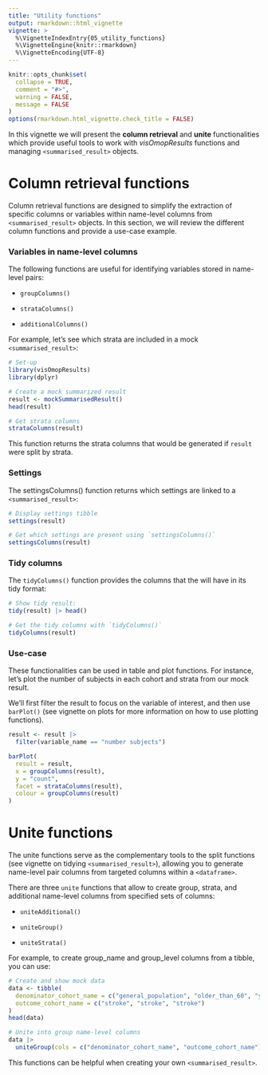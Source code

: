 ```yaml
---
title: "Utility functions"
output: rmarkdown::html_vignette
vignette: >
  %\VignetteIndexEntry{05_utility_functions}
  %\VignetteEngine{knitr::rmarkdown}
  %\VignetteEncoding{UTF-8}
---
```


```r
knitr::opts_chunk$set(
  collapse = TRUE,
  comment = "#>",
  warning = FALSE,
  message = FALSE
)
options(rmarkdown.html_vignette.check_title = FALSE)
```

In this vignette we will present the **column retrieval** and **unite** functionalities which provide useful tools to work with *visOmopResults* functions and managing `<summarised_result>` objects.

# Column retrieval functions

Column retrieval functions are designed to simplify the extraction of specific columns or variables within name-level columns from `<summarised_result>` objects. In this section, we will review the different column functions and provide a use-case example.

### Variables in name-level columns

The following functions are useful for identifying variables stored in name-level pairs:

- `groupColumns()`

- `strataColumns()`

- `additionalColumns()`

For example, let's see which strata are included in a mock `<summarised_result>`:

```r
# Set-up
library(visOmopResults)
library(dplyr)

# Create a mock summarized result
result <- mockSummarisedResult()
head(result)

# Get strata columns
strataColumns(result)
```

This function returns the strata columns that would be generated if `result` were split by strata.

### Settings

The settingsColumns() function returns which settings are linked to a `<summarised_result>`:

```r
# Display settings tibble
settings(result)

# Get which settings are present using `settingsColumns()`
settingsColumns(result)
```

### Tidy columns

The `tidyColumns()` function provides the columns that the <summarised_result> will have in its tidy format:
```r
# Show tidy result:
tidy(result) |> head()

# Get the tidy columns with `tidyColumns()`
tidyColumns(result)
```
### Use-case

These functionalities can be used in table and plot functions. For instance, let’s plot the number of subjects in each cohort and strata from our mock result. 

We’ll first filter the result to focus on the variable of interest, and then use `barPlot()` (see vignette on plots for more information on how to use plotting functions).

```r
result <- result |>
  filter(variable_name == "number subjects")

barPlot(
  result = result, 
  x = groupColumns(result), 
  y = "count", 
  facet = strataColumns(result), 
  colour = groupColumns(result)
)
```



# Unite functions

The unite functions serve as the complementary tools to the split functions (see vignette on tidying `<summarised_result>`), allowing you to generate name-level pair columns from targeted columns within a `<dataframe>`.

There are three `unite` functions that allow to create group, strata, and additional name-level columns from specified sets of columns:

- `uniteAdditional()`

- `uniteGroup()`

- `uniteStrata()`

For example, to create group_name and group_level columns from a tibble, you can use:

```r
# Create and show mock data
data <- tibble(
  denominator_cohort_name = c("general_population", "older_than_60", "younger_than_60"),
  outcome_cohort_name = c("stroke", "stroke", "stroke")
)
head(data)

# Unite into group name-level columns
data |>
  uniteGroup(cols = c("denominator_cohort_name", "outcome_cohort_name"))
```

This functions can be helpful when creating your own `<summarised_result>`.


